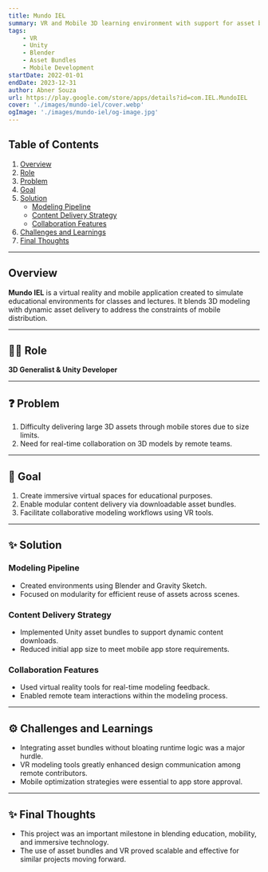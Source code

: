 ```yaml
---
title: Mundo IEL
summary: VR and Mobile 3D learning environment with support for asset bundle downloads and collaborative modeling using virtual reality tools.
tags:
    - VR
    - Unity
    - Blender
    - Asset Bundles
    - Mobile Development
startDate: 2022-01-01
endDate: 2023-12-31
author: Abner Souza
url: https://play.google.com/store/apps/details?id=com.IEL.MundoIEL
cover: './images/mundo-iel/cover.webp'
ogImage: './images/mundo-iel/og-image.jpg'
---
```


## Table of Contents
1. [Overview](#overview)
2. [Role](#role)
3. [Problem](#problem)
4. [Goal](#goal)
5. [Solution](#solution)
    - [Modeling Pipeline](#modeling-pipeline)
    - [Content Delivery Strategy](#content-delivery-strategy)
    - [Collaboration Features](#collaboration-features)
6. [Challenges and Learnings](#challenges-and-learnings)
7. [Final Thoughts](#final-thoughts)

---

## Overview
**Mundo IEL** is a virtual reality and mobile application created to simulate educational environments for classes and lectures. It blends 3D modeling with dynamic asset delivery to address the constraints of mobile distribution.

---

## 👨‍💻 Role
**3D Generalist & Unity Developer**

---

## ❓ Problem
1. Difficulty delivering large 3D assets through mobile stores due to size limits.
2. Need for real-time collaboration on 3D models by remote teams.

---

## 🎯 Goal
1. Create immersive virtual spaces for educational purposes.
2. Enable modular content delivery via downloadable asset bundles.
3. Facilitate collaborative modeling workflows using VR tools.

---

## ✨ Solution

### Modeling Pipeline
- Created environments using Blender and Gravity Sketch.
- Focused on modularity for efficient reuse of assets across scenes.

### Content Delivery Strategy
- Implemented Unity asset bundles to support dynamic content downloads.
- Reduced initial app size to meet mobile app store requirements.

### Collaboration Features
- Used virtual reality tools for real-time modeling feedback.
- Enabled remote team interactions within the modeling process.

---

## ⚙️ Challenges and Learnings
- Integrating asset bundles without bloating runtime logic was a major hurdle.
- VR modeling tools greatly enhanced design communication among remote contributors.
- Mobile optimization strategies were essential to app store approval.

---

## ✨ Final Thoughts
- This project was an important milestone in blending education, mobility, and immersive technology.
- The use of asset bundles and VR proved scalable and effective for similar projects moving forward.
